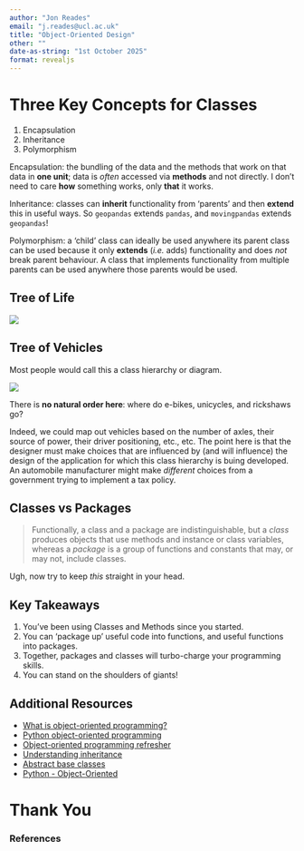 ```yaml
---
author: "Jon Reades"
email: "j.reades@ucl.ac.uk"
title: "Object-Oriented Design"
other: ""
date-as-string: "1st October 2025"
format: revealjs
---
```


# Three Key Concepts for Classes

1. Encapsulation
2. Inheritance
3. Polymorphism

::: {.notes}
Encapsulation: the bundling of the data and the methods that work on that data in **one unit**; data is *often* accessed via **methods** and not directly. I don't need to care **how** something works, only **that** it works.

Inheritance: classes can **inherit** functionality from 'parents' and then **extend** this in useful ways. So `geopandas` extends `pandas`, and `movingpandas` extends `geopandas`!

Polymorphism: a 'child' class can ideally be used anywhere its parent class can be used because it only **extends** (*i.e.* adds) functionality and does *not* break parent behaviour. A class that implements functionality from multiple parents can be used anywhere those parents would be used.
:::

## Tree of Life

![](../img/Life.png)


## Tree of Vehicles

Most people would call this a class hierarchy or diagram.

![](../img/Vehicles.png)

There is **no natural order here**: where do e-bikes, unicycles, and rickshaws go?

::: {.notes}

Indeed, we could map out vehicles based on the number of axles, their source of power, their driver positioning, etc., etc. The point here is that the designer must make choices that are influenced by (and will influence) the design of the application for which this class hierarchy is buing developed. An automobile manufacturer might make *different* choices from a government trying to implement a tax policy.

:::


## Classes vs Packages

> Functionally, a class and a package are indistinguishable, but a _class_ produces objects that use methods and instance or class variables, whereas a _package_ is a group of functions and constants that may, or may not, include classes.

Ugh, now try to keep _this_ straight in your head.


## Key Takeaways

1. You’ve been using Classes and Methods since you started. 
2. You can ‘package up’ useful code into functions, and useful functions into packages.
3. Together, packages and classes will turbo-charge your programming skills.
4. You can stand on the shoulders of giants!


## Additional Resources {.smaller}

- [What is object-oriented programming?](https://www.linkedin.com/learning/python-quick-start/what-is-object-oriented-programming)
- [Python object-oriented programming](https://www.linkedin.com/learning/python-object-oriented-programming/python-object-oriented-programming)
- [Object-oriented programming refresher](https://www.linkedin.com/learning/python-object-oriented-programming/object-oriented-programming-refresher)
- [Understanding inheritance](https://www.linkedin.com/learning/python-object-oriented-programming/understanding-inheritance)
- [Abstract base classes](https://www.linkedin.com/learning/python-object-oriented-programming/abstract-base-classes)
- [Python - Object-Oriented](https://www.tutorialspoint.com/python/python_classes_objects.htm)

# Thank You {background-image="/img/web/title-slide.png" background-color="#0F0C11" background-opacity="0.2"}

<h3>References</h3>